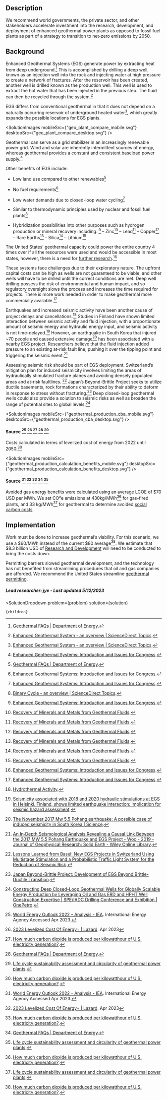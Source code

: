 


## Description


We recommend world governments, the private sector, and other stakeholders accelerate investment into the research, development, and deployment of enhanced geothermal power plants as opposed to fossil fuel plants as part of a strategy to transition to net-zero emissions by 2050.


## Background


Enhanced Geothermal Systems (EGS) generate power by extracting heat from deep underground.[^"1"] This is accomplished by drilling a deep well, known as an injection well into the rock and injecting water at high pressure to create a network of fractures. After the reservoir has been created, another well is drilled known as the production well. This well is used to extract the hot water that has been injected in the previous step. The fluid can then be recycled through the system.[^"13"]


EGS differs from conventional geothermal in that it does not depend on a naturally occurring reservoir of underground heated water[^"13"], which greatly expands the possible locations for EGS plants.

<SolutionImages
 mobileSrc={"geo_plant_compare_mobile.svg"}
 desktopSrc={"geo_plant_compare_desktop.svg"}
/>

Geothermal can serve as a grid stabilizer in an increasingly renewable power grid. Wind and solar are inherently intermittent sources of energy, whereas geothermal provides a constant and consistent baseload power supply.[^"4"] 


Other benefits of EGS include:
- Low land use compared to other renewables[^"1"]
- No fuel requirements[^"4"]
- Low water demands due to closed-loop water cycling[^"4"]


- Similar to thermodynamic principles used by nuclear and fossil fuel plants[^"18"]
- Hybridization possibilities into other purposes such as hydrogen production or mineral recovery including: [^"4"]
– Zinc[^"29"]
– Lead[^"29"]
– Copper[^"29"]
– Rare Earths[^"29"]
– Silica[^"29"]
– Lithium[^"29"]


The United States’ geothermal capacity could power the entire country 4 times over if all the resources were used and would be accessible in most states, however, there is a need for [further research](https://www.urbancruiseship.org/energy/energy_production/geothermal#research-and-development-into-enhanced-geothermal).[^"4"]




These systems face challenges due to their exploratory nature. The upfront capital costs can be high as wells are not guaranteed to be viable, and other wells will have to be drilled until the correct conditions are met. Deep well drilling possess the risk of environmental and human impact, and so regulatory oversight slows the process and increases the time required for projects. There is more work needed in order to make geothermal more commercially available.[^"4"]


Earthquakes and increased seismic activity have been another cause of project delays and cancellations.[^"15"] Studies in Finland have shown limited interaction between seismic activity and fluid injection, with a proportionate amount of seismic energy and hydraulic energy input, and seismic activity is not time-delayed.[^"19"] However, an earthquake in South Korea that injured ~70 people and caused extensive damage[^"25"] has been associated with a nearby EGS project. Researchers believe that the fluid injection added pressure to an existing at-risk fault line, pushing it over the tipping point and triggering the seismic event.[^"22"] 


Assessing seismic risk should be part of EGS deployment. Switzerland’s mitigation plan for induced seismicity involves limiting the areas of hydraulically stimulated fracture planes and avoiding densely populated areas and at-risk faultlines. [^"20"] Japan’s Beyond-Brittle Project seeks to utilize ductile basements, rock formations characterized by their ability to deform in response to stress without fracturing.[^"27"] Deep closed-loop geothermal wells could also provide a solution to seismic risks as well as broaden the range of potential sites to global levels.[^"28"]


<SolutionImages
 mobileSrc={"geothermal_production_cba_mobile.svg"}
 desktopSrc={"geothermal_production_cba_desktop.svg"}
/>
#### Source [^"26"] [^"21"] [^"12"] [^"1"] [^"30"]


Costs calculated in terms of levelized cost of energy from 2022 until 2050.[^"12"]

<SolutionImages
 mobileSrc={"geothermal_production_calculation_benefits_mobile.svg"}
 desktopSrc={"geothermal_production_calculation_benefits_desktop.svg"}
/>
#### Source [^"26"] [^"21"] [^"12"] [^"1"] [^"30"]



Avoided gas energy benefits were calculated using an average LCOE of $70 USD per MWh. We set CO²e emissions at 430kg/MWh[^"12"] for gas-fired plants, and 33 kg/MWh[^"30"] for geothermal to determine avoided [social carbon costs](https://www.urbancruiseship.org/energy/energy_socioeconomics/carbon_pricing_e).




## Implementation


Work must be done to increase geothermal’s viability. For this scenario, we use a $60/MWh instead of the current $80 average[^"12"]. We estimate that $8.3 billion USD of [Research and Development](https://www.urbancruiseship.org/energy/energy_production/geothermal#research-and-development-into-enhanced-geothermal)  will need to be conducted to bring the costs down.


Permitting barriers slowed geothermal development, and the technology has not benefited from streamlining procedures that oil and gas companies are afforded. We recommend the United States streamline [geothermal permitting](https://www.urbancruiseship.org/energy/energy_production/geothermal#streamline-geothermal-permitting).




##### Lead researcher: jye - Last updated 5/12/2023

[^"1"]:  [Geothermal FAQs | Department of Energy](https://www.energy.gov/eere/geothermal/geothermal-faqs). 
[^"2"]:  [The possibilities and limitations of Geothermal energy](https://ee-ip.org/en/article/the-possibilities-and-limitations-of-geothermal-energy-1716). 
[^"3"]:  [Review of Policy Framework for the Development of Carbon Capture, Utilization and Storage in China - PMC](https://www.ncbi.nlm.nih.gov/pmc/articles/PMC9778907/). 
[^"4"]:  [Enhanced Geothermal Systems: Introduction and Issues for Congress](https://sgp.fas.org/crs/misc/R47256.pdf). 
[^"5"]:  [How Gas Turbine Power Plants Work | Department of Energy](https://www.energy.gov/fecm/how-gas-turbine-power-plants-work). 
[^"6"]:  [Achieving the Paris Climate Agreement Goals](https://link.springer.com/book/10.1007/978-3-030-05843-2). Book.2019
[^"7"]: Hanif MA, Nadeem F, Tariq R, Rashid U.  [Renewable and Alternative Energy Resources.](https://www.sciencedirect.com/science/article/abs/pii/B9780128181508000083). Renewable and Alternative Energy Resources.2022.
[^"8"]:  [Scaling up energy transition investments to meet the 1.5°C goa](https://www.irena.org/Digital-content/Digital-Story/2023/Mar/Scaling-up-energy-transition-investments-to-meet-the-1-point-5-degrees-celsius-goal/detail). International Renewable Energy Agency.Accessed Apr 2023.
[^"9"]: Sampattagul S, Kato S, Kiatsiriroat T, Maruyama N, Nishimura A. [Comparison of Coal-fired and Natural Gas-fired Power Plants as Economically Viable and Ecologically Sustainable Power Generation Systems](https://www.researchgate.net/publication/245551195_Comparison_of_Coal-fired_and_Natural_Gas-fired_Power_Plants_as_Economically_Viable_and_Ecologically_Sustainable_Power_Generation_Systems). International Journal of Emerging Electric Power Systems.Nov 2005.
[^"10"]:  [Cost factors and statistical evaluation of gas transmission pipeline construction and compressor-station cost in the USA, 2014-2019](https://www.inderscienceonline.com/doi/abs/10.1504/IJOGCT.2021.114068). 
[^"11"]:  [https://www.urbancruiseship.org/energy/energy_production/gas#tighter-regulation-on-leakage-rates](https://www.urbancruiseship.org/energy/energy_production/gas#tighter-regulation-on-leakage-rates). 
[^"12"]:  [How much carbon dioxide is produced per kilowatthour of U.S. electricity generation?](https://www.eia.gov/tools/faqs/faq.php?id=74&t=11). 
[^"13"]:  [Enhanced Geothermal System - an overview | ScienceDirect Topics](https://www.sciencedirect.com/topics/earth-and-planetary-sciences/enhanced-geothermal-system). 
[^"14"]:  [Is location the name of the geothermal game](https://experience.arcgis.com/experience/2099860ee2074f398750e5c86aa9536b/). 
[^"15"]:  [Hydrothermal Activity](https://www.sciencedirect.com/science/article/abs/pii/B9780124095489091326). 
[^"16"]:  [Net Zero by 2050 – Analysis - IEA](https://www.iea.org/reports/net-zero-by-2050). International Energy Agency.May 2021.
[^"17"]:  [Greenhouse Gas Emissions from Geothermal Power Production](https://documents1.worldbank.org/curated/en/875761592973336676/pdf/Greenhouse-Gas-Emissions-from-Geothermal-Power-Production.pdf). 
[^"18"]:  [Binary Cycle - an overview | ScienceDirect Topics](https://www.sciencedirect.com/topics/engineering/binary-cycle). 
[^"19"]:  [Seismicity associated with 2018 and 2020 hydraulic stimulations at EGS in Helsinki, Finland, shows limited earthquake interaction: Implication for seismic hazard assessment](https://meetingorganizer.copernicus.org/EGU21/EGU21-12217.html). 
[^"20"]:  [Lessons Learned from Basel: New EGS Projects in Switzerland Using Multistage Stimulation and a Probabilistic Traffic Light System for the Reduction of Seismic Risk](https://pangea.stanford.edu/ERE/db/WGC/papers/WGC/2015/31023.pdf). 
[^"21"]:  [2023 Levelized Cost Of Energy+ | Lazard](https://www.lazard.com/research-insights/2023-levelized-cost-of-energyplus/). Apr 2023
[^"22"]:  [An In‐Depth Seismological Analysis Revealing a Causal Link Between the 2017 MW 5.5 Pohang Earthquake and EGS Project - Woo - 2019 - Journal of Geophysical Research: Solid Earth - Wiley Online Library](https://agupubs.onlinelibrary.wiley.com/doi/10.1029/2019JB018368). 
[^"23"]:  [GHG Emission Factors Hub | US EPA](https://www.epa.gov/climateleadership/ghg-emission-factors-hub). United States Envrionmental Protection Agency.Accessed Apr 2023.
[^"24"]:  [Greenhouse Gas Equivalencies Calculator | US EPA](https://www.epa.gov/energy/greenhouse-gas-equivalencies-calculator#results). United States Envrionmental Protection Agency.Accessed Apr 2023.
[^"25"]:  [The November 2017 Mw 5.5 Pohang earthquake: A possible case of induced seismicity in South Korea | Science](https://www.science.org/doi/10.1126/science.aat2010). 
[^"26"]:  [World Energy Outlook 2022 – Analysis - IEA](https://www.iea.org/reports/world-energy-outlook-2022). International Energy Agency.Accessed Apr 2023.
[^"27"]:  [Japan Beyond-Brittle Project: Development of EGS Beyond Brittle-Ductile Transition](https://www.semanticscholar.org/paper/Japan-Beyond-Brittle-Project%3A-Development-of-EGS-Asanuma-Tsuchiya/22299fceeb2ad47fe798a0d69b58ba0b8acea215). 
[^"28"]:  [Constructing Deep Closed-Loop Geothermal Wells for Globally Scalable Energy Production by Leveraging Oil and Gas ERD and HPHT Well Construction Expertise | SPE/IADC Drilling Conference and Exhibition | OnePetro](https://onepetro.org/SPEDC/proceedings-abstract/21DC/2-21DC/D021S002R001/460349). 
[^"29"]:  [Recovery of Minerals and Metals from Geothermal Fluids](https://www.osti.gov/biblio/883558). 
[^"30"]:  [Life cycle sustainability assessment and circularity of geothermal power plants](https://www.sciencedirect.com/science/article/pii/S2352550922002950?via%3Dihub). 


  <SolutionDropdown 
    problem={problem} 
    solution={solution}
  >
    {children}
  </SolutionDropdown>